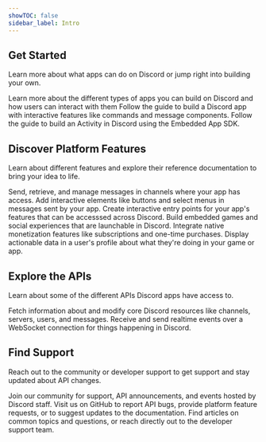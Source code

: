 ```yaml
---
showTOC: false
sidebar_label: Intro
---
```


<Hero title="Build Where the World Plays" subheading="Build social games, experiences, and integrations for millions of users on Discord" />

## Get Started

Learn more about what apps can do on Discord or jump right into building your own.

<Container>
  <Card title="Overview of Apps" link="#DOCS_QUICK_START_OVERVIEW_OF_APPS" icon="AppsIcon">
    Learn more about the different types of apps you can build on Discord and how users can interact with them
  </Card>
  <Card title="Build your First Discord App" link="#DOCS_QUICK_START_GETTING_STARTED" icon="RobotIcon">
    Follow the guide to build a Discord app with interactive features like commands and message components.
  </Card>
  <Card title="Build a Discord Activity" link="#DOCS_ACTIVITIES_BUILDING_AN_ACTIVITY" icon="GameControllerIcon">
    Follow the guide to build an Activity in Discord using the Embedded App SDK.
  </Card>
</Container>

## Discover Platform Features

Learn about different features and explore their reference documentation to bring your idea to life.

<Container>
  <Card title="Messaging" link="#DOCS_RESOURCES_MESSAGE" icon="ChatIcon">
    Send, retrieve, and manage messages in channels where your app has access.
  </Card>
  <Card title="Message Components" link="#DOCS_INTERACTIONS_OVERVIEW/message-components" icon="SparklesIcon">
    Add interactive elements like buttons and select menus in messages sent by your app.
  </Card>
  <Card title="Commands" link="#DOCS_INTERACTIONS_OVERVIEW/commands" icon="SlashBoxIcon">
    Create interactive entry points for your app's features that can be accesssed across Discord.
  </Card>
  <Card title="Activities" link="#DOCS_ACTIVITIES_OVERVIEW" icon="GameControllerIcon">
    Build embedded games and social experiences that are launchable in Discord.
  </Card>
  <Card title="Monetization" link="#DOCS_MONETIZATION_OVERVIEW" icon="PiggyBankIcon">
    Integrate native monetization features like subscriptions and one-time purchases.
  </Card>
  <Card title="Rich Presence" link="#DOCS_RICH_PRESENCE_OVERVIEW" icon="UserIcon">
    Display actionable data in a user's profile about what they're doing in your game or app.
  </Card>
</Container>

## Explore the APIs

Learn about some of the different APIs Discord apps have access to.

<Container>
  <Card title="HTTP API" link="#DOCS_REFERENCE/http-api">
    Fetch information about and modify core Discord resources like channels, servers, users, and messages.
  </Card>
  <Card title="Gateway API" link="#DOCS_REFERENCE/gateway-websocket-api" >
    Receive and send realtime events over a WebSocket connection for things happening in Discord.
  </Card>
</Container>

## Find Support

Reach out to the community or developer support to get support and stay updated about API changes.

<Container>
  <Card title="Discord Developer Server" link="https://discord.gg/discord-developers" icon="ClydeIcon">
   Join our community for support, API announcements, and events hosted by Discord staff.
  </Card>
  <Card title="Find us on GitHub" link="https://github.com/discord/discord-api-docs" icon="ForumIcon">
    Visit us on GitHub to report API bugs, provide platform feature requests, or to suggest updates to the documentation.
  </Card>
  <Card title="Developer Help Center" link="https://support-dev.discord.com" icon="UnknownGameIcon">
    Find articles on common topics and questions, or reach directly out to the developer support team.
  </Card>
</Container>